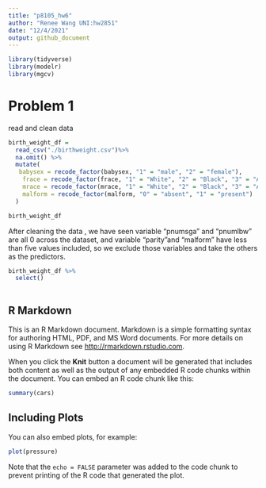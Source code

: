 ```yaml
---
title: "p8105_hw6"
author: "Renee Wang UNI:hw2851"
date: "12/4/2021"
output: github_document
---
```


```r
library(tidyverse)
library(modelr)
library(mgcv)


```
# Problem 1 

read and clean data
```r
birth_weight_df = 
  read_csv("./birthweight.csv")%>%
  na.omit() %>%
  mutate(
   babysex = recode_factor(babysex, "1" = "male", "2" = "female"),
    frace = recode_factor(frace, "1" = "White", "2" = "Black", "3" = "Asian", "4" = "Puerto Rican", "8" = "Other", "9" = "Unkown"),
    mrace = recode_factor(mrace, "1" = "White", "2" = "Black", "3" = "Asian", "4" = "Puerto Rican", "8" = "Other"),
    malform = recode_factor(malform, "0" = "absent", "1" = "present")
  )

birth_weight_df
```

After cleaning the data , we have seen variable "pnumsga" and "pnumlbw" are all 0 across the dataset, and variable "parity"and "malform" have less than five values included, so we exclude those variables and take the others as the predictors.

```r
birth_weight_df %>%
  select()
  
```
## R Markdown

This is an R Markdown document. Markdown is a simple formatting syntax for authoring HTML, PDF, and MS Word documents. For more details on using R Markdown see <http://rmarkdown.rstudio.com>.

When you click the **Knit** button a document will be generated that includes both content as well as the output of any embedded R code chunks within the document. You can embed an R code chunk like this:

```r
summary(cars)
```

## Including Plots

You can also embed plots, for example:

```r
plot(pressure)
```

Note that the `echo = FALSE` parameter was added to the code chunk to prevent printing of the R code that generated the plot.
